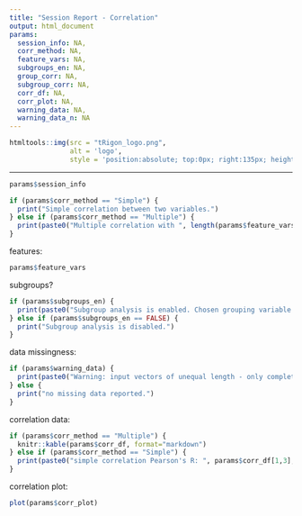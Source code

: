 ```yaml
---
title: "Session Report - Correlation"
output: html_document
params:
  session_info: NA,
  corr_method: NA,
  feature_vars: NA,
  subgroups_en: NA,
  group_corr: NA,
  subgroup_corr: NA,
  corr_df: NA,
  corr_plot: NA,
  warning_data: NA,
  warning_data_n: NA
---
```

```r
htmltools::img(src = "tRigon_logo.png",
               alt = 'logo', 
               style = 'position:absolute; top:0px; right:135px; height: 80px')
```
---

```r
params$session_info
```

```r
if (params$corr_method == "Simple") {
  print("Simple correlation between two variables.")
} else if (params$corr_method == "Multiple") {
  print(paste0("Multiple correlation with ", length(params$feature_vars), " features."))
}
```

features:
```r
params$feature_vars
```

subgroups?
```r
if (params$subgroups_en) {
  print(paste0("Subgroup analysis is enabled. Chosen grouping variable is ", params$group_corr, " with only analysis of features from ", params$subgroup_corr))
} else if (params$subgroups_en == FALSE) {
  print("Subgroup analysis is disabled.")
}
```

data missingness:
```r
if (params$warning_data) {
  print(paste0("Warning: input vectors of unequal length - only complete rows / complete data pairs can be analysed for correlation. ", params$warning_data_n, " rows with missing data excluded."))
} else {
  print("no missing data reported.")
}
```

correlation data:
```r
if (params$corr_method == "Multiple") {
  knitr::kable(params$corr_df, format="markdown")
} else if (params$corr_method == "Simple") {
  print(paste0("simple correlation Pearson's R: ", params$corr_df[1,3], " p-value: ", params$corr_df[1,4]))
}
```

correlation plot:
<br/>
```r
plot(params$corr_plot)
```
